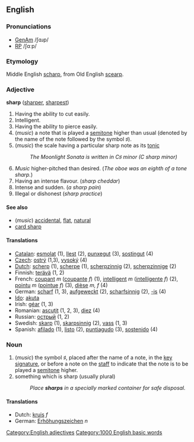 ==English==

===Pronunciations===
*[[w:General American|GenAm]] /ʃɑɹp/
*[[w:Received Pronunciation|RP]] /ʃɑːp/

===Etymology===
Middle English [[scharp]], from Old English [[scearp]].

=== Adjective ===
'''sharp''' ([[sharper]], [[sharpest]])

#Having the ability to cut easily.
#Intelligent.
#Having the ability to pierce easily.
#(''music'') a note that is played a [[semitone]] higher than usual (denoted by the name of the note followed by the symbol &#9839;).
#(''music'') the scale having a particular sharp note as its [[tonic]]
#: ''The Moonlight Sonata is written in C&#9839; minor (C sharp minor)''
#''Music'' higher-pitched than desired. (''The oboe was an eighth of a tone sharp.'')
#Having an intense flavour. (''sharp cheddar'')
#Intense and sudden. (''a sharp pain'')
#Illegal or dishonest (''sharp practice'')

====See also====
*(''music'') [[accidental]], [[flat]], [[natural]]
*[[card sharp]]

==== Translations ====
*[[Catalan]]: [[esmolat]] (1), [[llest]] (2), [[punxegut]] (3), [[sostingut]] (4)
*[[Czech]]: [[ostrý]] (1,3), [[vysoký]] (4)
*[[Dutch]]: [[scherp]] (1), [[scherpe]] (1), [[scherpzinnig]] (2), [[scherpzinnige]] (2)
*Finnish: [[terävä]] (1, 2)
*French: [[coupant]] ''m'' ([[coupante]] ''f'') (1), [[intelligent]] ''m'' ([[intelligente]] ''f'') (2), [[pointu]] ''m'' ([[pointue]] ''f'') (3), [[dièse]] ''m, f'' (4)
*German: [[scharf]] (1, 3), [[aufgeweckt]] (2), [[scharfsinnig]] (2), [[-is]] (4)
*[[Ido]]: [[akuta]]
*Irish: [[géar]] (1, 3)
*Romanian: [[ascuţit]] (1, 2, 3), [[diez]] (4)
*Russian: [[острый]] (1, 2)
*Swedish: [[skarp]] (1), [[skarpsinnig]] (2), [[vass]] (1, 3)
*Spanish: [[afilado]] (1), [[listo]] (2), [[puntiagudo]] (3), [[sostenido]] (4)

===Noun===
#(''music'') the symbol &#9839;, placed after the name of a note, in the [[key signature]], or before a note on the [[staff]] to indicate that the note is to be played a [[semitone]] higher.
#something which is sharp (usually plural)
#:''Place '''sharps''' in a specially marked container for safe disposal.''
====Translations====
*Dutch: [[kruis]] ''f''
*German: [[Erhöhungszeichen]] ''n''

[[Category:English adjectives]]
[[Category:1000 English basic words]]
